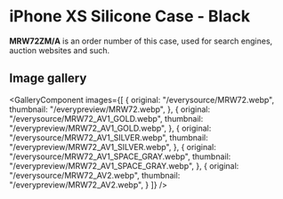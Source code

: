 
# iPhone XS Silicone Case - Black

<Callout type='info' emoji='👉🏻'>**MRW72ZM/A** is an order number of this case, used for search engines, auction websites and such.</Callout>

## Image gallery

<GalleryComponent
    images={[
      {
        original: "/everysource/MRW72.webp",
        thumbnail: "/everypreview/MRW72.webp",
      },
      {
        original: "/everysource/MRW72_AV1_GOLD.webp",
        thumbnail: "/everypreview/MRW72_AV1_GOLD.webp",
      },
      {
        original: "/everysource/MRW72_AV1_SILVER.webp",
        thumbnail: "/everypreview/MRW72_AV1_SILVER.webp",
      },
      {
        original: "/everysource/MRW72_AV1_SPACE_GRAY.webp",
        thumbnail: "/everypreview/MRW72_AV1_SPACE_GRAY.webp",
      },
      {
        original: "/everysource/MRW72_AV2.webp",
        thumbnail: "/everypreview/MRW72_AV2.webp",
      }
    ]}
  />
